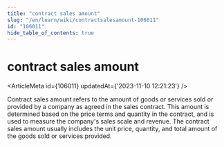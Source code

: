 ```yaml
---
title: "contract sales amount"
slug: "/en/learn/wiki/contractsalesamount-106011"
id: "106011"
hide_table_of_contents: true
---
```



# contract sales amount

<ArticleMeta id={106011} updatedAt={'2023-11-10 12:21:23'} />
<div className='border-solid border-b border-t-0 my-4 border-[var(--ifm-color-gray-300)]' />

Contract sales amount refers to the amount of goods or services sold or provided by a company as agreed in the sales contract. This amount is determined based on the price terms and quantity in the contract, and is used to measure the company's sales scale and revenue. The contract sales amount usually includes the unit price, quantity, and total amount of the goods sold or services provided.
